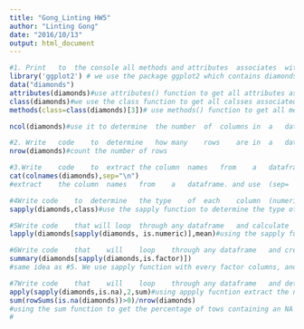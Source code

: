 ```yaml
---
title: "Gong_Linting HW5"
author: "Linting Gong"
date: "2016/10/13"
output: html_document
---
```


```r

#1. Print	to	the	console	all	methods	and	attributes	associates	with	a	dataframe.Write	code	to	determine	the	number	of	columns	in	a	dataframe.
library('ggplot2') # we use the package ggplot2 which contains diamonds dataset 
data("diamonds")
attributes(diamonds)#use attributes() function to get all attributes associated with the diamonds dataframe 
class(diamonds)#we use the class function to get all calsses associated with the diamoonds dataframe. The diamonds dataframe has three classes:"tbl_df" "tbl"  "data.frame"
methods(class=class(diamonds)[3])# use methods() function to get all methods associated with the data.frame,  use 'class(diamonds)[3]' to focus on the 'data.frame' class.

ncol(diamonds)#use it to determine	the	number	of	columns	in	a	dataframe:10 

#2. Write	code	to	determine	how	many	rows	are	in	a	dataframe
nrow(diamonds)#count the number of rows

#3.Write	code	to	extract	the	column	names	from	a	dataframe	and print	the	names	of	the	columns (one	per	line) to	the	console.
cat(colnames(diamonds),sep="\n")  
#extract	the	column	names	from	a	dataframe. and use  (sep= '\n') to make d print	the	names	of	the	columns (one	per	line) to	the	console.

#4Write	code	to	determine	the	type	of	each	column	(numeric,	factor,	logical,etc.).	Print	the	type	of	each	column	to	the	console
sapply(diamonds,class)#use the sapply function to determine	the	type of each column

#5Write	code	that will loop	through	any	dataframe	and	calculate	the	mean	of every	numeric	column. Label	the	output	with	the	name	of	the	column
lapply(diamonds[sapply(diamonds, is.numeric)],mean)#using the sapply function to get the the every numeric column. and then using lapply function to get the mean of every numeric column. 

#6Write	code	that	will	loop	through	any	dataframe	and	create	a	frequency	table	for	every	factor	column.	Label	the	output	with	the	name	of	the	column.
summary(diamonds[sapply(diamonds,is.factor)])
#same idea as #5. We use sapply function with every factor columns, and then use summary function to get the frequency for every factor columns. 

#7Write	code	that	will	loop	through	any	dataframe	and	determine	the	number of	rows	containing	NA	(missing	value)	in	each	column and the	percentage	of rows containing	an	NA in	any	of	the	columns. 
apply(sapply(diamonds,is.na),2,sum)#using appply fucntion extract the number of rows containing NA(missing value) in each columns
sum(rowSums(is.na(diamonds))>0)/nrow(diamonds)
#using the sum function to get the percentage of tows containing an NA in any of Columns 
#
```


